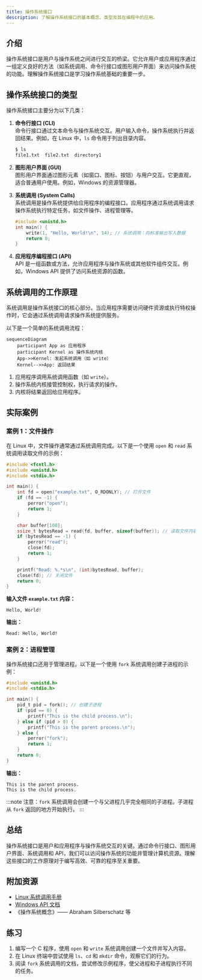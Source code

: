 ```yaml
---
title: 操作系统接口
description: 了解操作系统接口的基本概念、类型及其在编程中的应用。
---
```


## 介绍

操作系统接口是用户与操作系统之间进行交互的桥梁。它允许用户或应用程序通过一组定义良好的方法（如系统调用、命令行接口或图形用户界面）来访问操作系统的功能。理解操作系统接口是学习操作系统基础的重要一步。

## 操作系统接口的类型

操作系统接口主要分为以下几类：

1. **命令行接口 (CLI)**  
   命令行接口通过文本命令与操作系统交互。用户输入命令，操作系统执行并返回结果。例如，在 Linux 中，`ls` 命令用于列出目录内容。

   ```bash
   $ ls
   file1.txt  file2.txt  directory1
   ```

2. **图形用户界面 (GUI)**  
   图形用户界面通过图形元素（如窗口、图标、按钮）与用户交互。它更直观，适合普通用户使用。例如，Windows 的资源管理器。

3. **系统调用 (System Calls)**  
   系统调用是操作系统提供给应用程序的编程接口。应用程序通过系统调用请求操作系统执行特定任务，如文件操作、进程管理等。

   ```c
   #include <unistd.h>
   int main() {
       write(1, "Hello, World!\n", 14); // 系统调用：向标准输出写入数据
       return 0;
   }
   ```

4. **应用程序编程接口 (API)**  
   API 是一组函数或方法，允许应用程序与操作系统或其他软件组件交互。例如，Windows API 提供了访问系统资源的函数。

## 系统调用的工作原理

系统调用是操作系统接口的核心部分。当应用程序需要访问硬件资源或执行特权操作时，它会通过系统调用请求操作系统提供服务。

以下是一个简单的系统调用流程：

```mermaid
sequenceDiagram
    participant App as 应用程序
    participant Kernel as 操作系统内核
    App->>Kernel: 发起系统调用（如 write）
    Kernel-->>App: 返回结果
```

1. 应用程序调用系统调用函数（如 `write`）。
2. 操作系统内核接管控制权，执行请求的操作。
3. 内核将结果返回给应用程序。

## 实际案例

### 案例 1：文件操作

在 Linux 中，文件操作通常通过系统调用完成。以下是一个使用 `open` 和 `read` 系统调用读取文件的示例：

```c
#include <fcntl.h>
#include <unistd.h>
#include <stdio.h>

int main() {
    int fd = open("example.txt", O_RDONLY); // 打开文件
    if (fd == -1) {
        perror("open");
        return 1;
    }

    char buffer[100];
    ssize_t bytesRead = read(fd, buffer, sizeof(buffer)); // 读取文件内容
    if (bytesRead == -1) {
        perror("read");
        close(fd);
        return 1;
    }

    printf("Read: %.*s\n", (int)bytesRead, buffer);
    close(fd); // 关闭文件
    return 0;
}
```

**输入文件 `example.txt` 内容：**
```
Hello, World!
```

**输出：**
```
Read: Hello, World!
```

### 案例 2：进程管理

操作系统接口还用于管理进程。以下是一个使用 `fork` 系统调用创建子进程的示例：

```c
#include <unistd.h>
#include <stdio.h>

int main() {
    pid_t pid = fork(); // 创建子进程
    if (pid == 0) {
        printf("This is the child process.\n");
    } else if (pid > 0) {
        printf("This is the parent process.\n");
    } else {
        perror("fork");
        return 1;
    }
    return 0;
}
```

**输出：**
```
This is the parent process.
This is the child process.
```

:::note
注意：`fork` 系统调用会创建一个与父进程几乎完全相同的子进程。子进程从 `fork` 返回的地方开始执行。
:::

## 总结

操作系统接口是用户和应用程序与操作系统交互的关键。通过命令行接口、图形用户界面、系统调用和 API，我们可以访问操作系统的功能并管理计算机资源。理解这些接口的工作原理对于编写高效、可靠的程序至关重要。

## 附加资源

- [Linux 系统调用手册](https://man7.org/linux/man-pages/dir_section_2.html)
- [Windows API 文档](https://docs.microsoft.com/en-us/windows/win32/api/)
- 《操作系统概念》—— Abraham Silberschatz 等

## 练习

1. 编写一个 C 程序，使用 `open` 和 `write` 系统调用创建一个文件并写入内容。
2. 在 Linux 终端中尝试使用 `ls`、`cd` 和 `mkdir` 命令，观察它们的行为。
3. 阅读 `fork` 系统调用的文档，尝试修改示例程序，使父进程和子进程执行不同的任务。